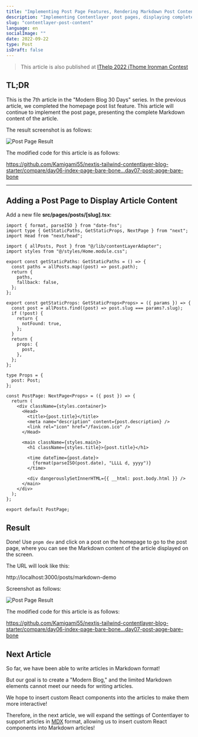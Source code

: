 ```yaml
---
title: "Implementing Post Page Features, Rendering Markdown Post Content - Modern Next.js Blog Series #07"
description: "Implementing Contentlayer post pages, displaying complete article Markdown content"
slug: "contentlayer-post-content"
language: en
socialImage: ""
date: 2022-09-22
type: Post
isDraft: false
---
```


> This article is also published at [IThelp 2022 iThome Ironman Contest](https://ithelp.ithome.com.tw/articles/10296357)

## TL;DR

This is the 7th article in the "Modern Blog 30 Days" series. In the previous article, we completed the homepage post list feature. This article will continue to implement the post page, presenting the complete Markdown content of the article.

The result screenshot is as follows:

![Post Page Result](https://i.imgur.com/w6pTHUJ.jpg)

The modified code for this article is as follows:

https://github.com/Kamigami55/nextjs-tailwind-contentlayer-blog-starter/compare/day06-index-page-bare-bone...day07-post-apge-bare-bone

---

## Adding a Post Page to Display Article Content

Add a new file **src/pages/posts/[slug].tsx**:

```tsx
import { format, parseISO } from "date-fns";
import type { GetStaticPaths, GetStaticProps, NextPage } from "next";
import Head from "next/head";

import { allPosts, Post } from "@/lib/contentLayerAdapter";
import styles from "@/styles/Home.module.css";

export const getStaticPaths: GetStaticPaths = () => {
  const paths = allPosts.map((post) => post.path);
  return {
    paths,
    fallback: false,
  };
};

export const getStaticProps: GetStaticProps<Props> = ({ params }) => {
  const post = allPosts.find((post) => post.slug === params?.slug);
  if (!post) {
    return {
      notFound: true,
    };
  }
  return {
    props: {
      post,
    },
  };
};

type Props = {
  post: Post;
};

const PostPage: NextPage<Props> = ({ post }) => {
  return (
    <div className={styles.container}>
      <Head>
        <title>{post.title}</title>
        <meta name="description" content={post.description} />
        <link rel="icon" href="/favicon.ico" />
      </Head>

      <main className={styles.main}>
        <h1 className={styles.title}>{post.title}</h1>

        <time dateTime={post.date}>
          {format(parseISO(post.date), "LLLL d, yyyy")}
        </time>

        <div dangerouslySetInnerHTML={{ __html: post.body.html }} />
      </main>
    </div>
  );
};

export default PostPage;
```

## Result

Done! Use `pnpm dev` and click on a post on the homepage to go to the post page, where you can see the Markdown content of the article displayed on the screen.

The URL will look like this:

http://localhost:3000/posts/markdown-demo

Screenshot as follows:

![Post Page Result](https://i.imgur.com/w6pTHUJ.jpg)

The modified code for this article is as follows:

https://github.com/Kamigami55/nextjs-tailwind-contentlayer-blog-starter/compare/day06-index-page-bare-bone...day07-post-apge-bare-bone

## Next Article

So far, we have been able to write articles in Markdown format!

But our goal is to create a "Modern Blog," and the limited Markdown elements cannot meet our needs for writing articles.

We hope to insert custom React components into the articles to make them more interactive!

Therefore, in the next article, we will expand the settings of Contentlayer to support articles in [MDX](https://mdxjs.com/) format, allowing us to insert custom React components into Markdown articles!
